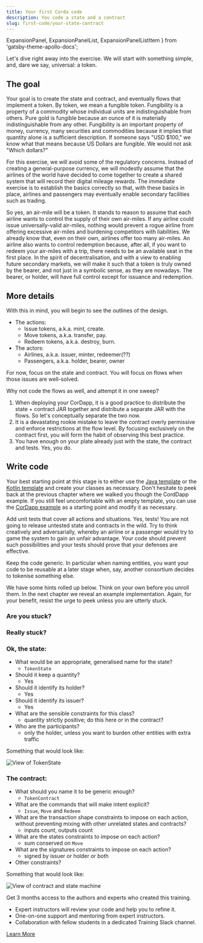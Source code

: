 ```yaml
---
title: Your first Corda code
description: You code a state and a contract
slug: first-code/your-state-contract
---
```


  ExpansionPanel,
  ExpansionPanelList,
  ExpansionPanelListItem
} from 'gatsby-theme-apollo-docs';

Let's dive right away into the exercise. We will start with something simple, and, dare we say, universal: a token.

## The goal

Your goal is to create the state and contract, and eventually flows that implement a token. By token, we mean a fungible token. Fungibility is a property of a commodity whose individual units are indistinguishable from others. Pure gold is fungible because an ounce of it is materially indistinguishable from any other. Fungibility is an important property of money, currency, many securities and commodities because it implies that quantity alone is a sufficient description. If someone says "USD $100," we know what that means because US Dollars are fungible. We would not ask "Which dollars?"

For this exercise, we will avoid some of the regulatory concerns. Instead of creating a general-purpose currency, we will modestly assume that the airlines of the world have decided to come together to create a shared system that will record their digital mileage rewards. The immediate exercise is to establish the basics correctly so that, with these basics in place, airlines and passengers may eventually enable secondary facilities such as trading.

So yes, an air-mile will be a token. It stands to reason to assume that each airline wants to control the supply of their own air-miles. If any airline could issue universally-valid air-miles, nothing would prevent a rogue airline from offering excessive air-miles and burdening competitors with liabilities. We already know that, even on their own, airlines offer too many air-miles. An airline also wants to control redemption because, after all, if you want to redeem your air-miles with a trip, there needs to be an available seat in the first place. In the spirit of decentralisation, and with a view to enabling future secondary markets, we will make it such that a token is truly owned by the bearer, and not just in a symbolic sense, as they are nowadays. The bearer, or holder, will have full control except for issuance and redemption.

## More details

With this in mind, you will begin to see the outlines of the design.

* The actions:
    * Issue tokens, a.k.a. mint, create.
    * Move tokens, a.k.a. transfer, pay.
    * Redeem tokens, a.k.a. destroy, burn.
* The actors:
    * Airlines, a.k.a. issuer, minter, redeemer(??)
    * Passengers, a.k.a. holder, bearer, owner

For now, focus on the state and contract. You will focus on flows when those issues are well-solved.

<HighlightBox type="tip">

Why not code the flows as well, and attempt it in one sweep?

1. When deploying your CorDapp, it is a good practice to distribute the state&nbsp;+ contract JAR together and distribute a separate JAR with the flows. So let's conceptually separate the two now.
2. It is a devastating rookie mistake to leave the contract overly permissive and enforce restrictions at the flow level. By focusing exclusively on the contract first, you will form the habit of observing this best practice.
3. You have enough on your plate already just with the state, the contract and tests. Yes, you do.

</HighlightBox>

## Write code

Your best starting point at this stage is to either use the [Java template](https://github.com/corda/cordapp-template-java) or the [Kotlin template](https://github.com/corda/cordapp-template-kotlin) and create your classes as necessary. Don't hesitate to peek back at the previous chapter where we walked you though the CordDapp example. If you still feel uncomfortable with an empty template, you can use the [CorDapp example](https://github.com/corda/samples-java/tree/master/Basic/cordapp-example) as a starting point and modify it as necessary.

Add unit tests that cover all actions and situations. Yes, tests! You are not going to release untested state and contracts in the wild. Try to think creatively and adversarially, whereby an airline or a passenger would try to game the system to gain an unfair advantage. Your code should prevent such possibilities and your tests should prove that your defenses are effective.

Keep the code generic. In particular when naming entities, you want your code to be reusable at a later stage when, say, another consortium decides to tokenise something else.

We have some hints rolled up below. Think on your own before you unroll them. In the next chapter we reveal an example implementation. Again, for your benefit, resist the urge to peek unless you are utterly stuck.

<ExpansionPanel title="Some hints, a.k.a. spoilers, think on your own first">
<ExpansionPanelList>
<ExpansionPanelListItem number="0a">

### Are you stuck?

</ExpansionPanelListItem>
<ExpansionPanelListItem number="0b">

### Really stuck?

</ExpansionPanelListItem>
<ExpansionPanelListItem number="1">

### Ok, the state:

* What would be an appropriate, generalised name for the state?
    * `TokenState`
* Should it keep a quantity?
    * Yes
* Should it identify its holder?
    * Yes
* Should it identify its issuer?
    * Yes
* What are the sensible constraints for this class?
    * quantity strictly positive; do this here or in the contract?
* Who are the participants?
    * only the holder, unless you want to burden other entities with extra traffic

Something that would look like:

![View of TokenState](images/cdl_tokenstate.png)

</ExpansionPanelListItem>
<ExpansionPanelListItem number="2">

### The contract:

* What should you name it to be generic enough?
    * `TokenContract`
* What are the commands that will make intent explicit?
    * `Issue`, `Move` and `Redeem`
* What are the transaction shape constraints to impose on each action, without preventing mixing  with other unrelated states and contracts?
    * inputs count, outputs count
* What are the states constraints to impose on each action?
    * sum conserved on `Move`
* What are the signatures constraints to impose on each action?
    * signed by issuer or holder or both
* Other constraints?

Something that would look like:

![View of contract and state machine](images/cdl_tokenstate_machine_view.png)

</ExpansionPanelListItem>
</ExpansionPanelList>
</ExpansionPanel>

<HighlightBox type="support">

Get 3 months access to the authors and experts who created this training.

* Expert instructors will review your code and help you to refine it.
* One-on-one support and mentoring from expert instructors.
* Collaboration with fellow students in a dedicated Training Slack channel.

<div class="cta-wrapper">
<a href="/in-closing/get-paid-support/" class="cta-button">Learn More</a>
</div>

</HighlightBox>
